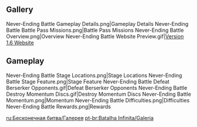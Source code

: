 {{EventTabs|story=0}}
==Gallery==
<gallery hideaddbutton="true" captionalign="center">
Never-Ending Battle Gameplay Details.png|Gameplay Details
Never-Ending Battle Battle Pass Missions.png|Battle Pass Missions
Never-Ending Battle Overview.png|Overview
Never-Ending Battle Website Preview.gif|[https://webstatic-sea.mihoyo.com/ys/event/e20210603prepage/index.html?utm_source=officialweb&utm_medium=news#/ Version 1.6 Website]
</gallery>

==Gameplay==
<gallery hideaddbutton="true" captionalign="center">
Never-Ending Battle Stage Locations.png|Stage Locations
Never-Ending Battle Stage Feature.png|Stage Feature
Never-Ending Battle Defeat Berserker Opponents.gif|Defeat Berserker Opponents
Never-Ending Battle Destroy Momentum Discs.gif|Destroy Momentum Discs
Never-Ending Battle Momentum.png|Momentum
Never-Ending Battle Difficulties.png|Difficulties
Never-Ending Battle Rewards.png|Rewards
</gallery>

[[ru:Бесконечная битва/Галерея]]
[[pt-br:Batalha Infinita/Galeria]]
